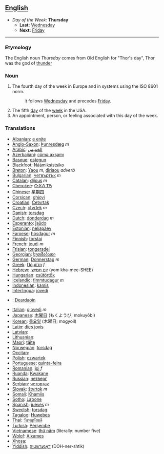 == [[English]] ==
*''Day of the Week:'' '''Thursday'''
**'''Last:''' [[Wednesday]]
**'''Next:''' [[Friday]]
----

=== Etymology ===
The English noun ''Thursday'' comes from Old English for "Thor's day", Thor was the god of [[thunder]]
===Noun===

#The fourth day of the week in Europe and in systems using the ISO 8601 norm.
#:It follows [[Wednesday]] and precedes [[Friday]].
#The fifth [[day]] of the [[week]] in the USA.
#An appointment, person, or feeling associated with this day of the week.

===Translations===
*[[Albanian]]: [[e enjte]]
*[[Anglo-Saxon]]: [[Þunresdæg]] ''m''
*[[Arabic]]: [[الخميس]]
*[[Azerbaijani]]: [[cümə axşamı]]
*[[Basque]]: [[ostegun]]
*[[Blackfoot]]: [[Náámiksistsiko]]
*[[Breton]]: [[Yaou]] ''m'', [[diriaou]] ''adverb''
*[[Bulgarian]]: [[четвъртък]] ''m''
*[[Catalan]]: [[dijous]] ''m''
*[[Cherokee]]: [[ᏅᎩᏁ ᎢᎦ]]
*[[Chinese]]: [[星期四]]
*[[Corsican]]: [[ghjovi]]
*[[Croatian]]: [[Četvrtak]]
*[[Czech]]: [[čtvrtek]] ''m''
*[[Danish]]: [[torsdag]]
*[[Dutch]]: [[donderdag]] ''m''
*[[Esperanto]]: [[ĵaŭdo]]
*[[Estonian]]: [[neljapäev]]
*[[Faroese]]: [[hósdagur]] ''m''
*[[Finnish]]: [[torstai]]
*[[French]]: [[jeudi]] ''m''
*[[Frisian]]: [[tongersdei]]
*[[Georgian]]: [[ხუთშაბათი]]
*[[German]]: [[Donnerstag]] ''m''
*[[Greek]]: [[Πέμπτη]] ''f''
*[[Hebrew]]: [[יום חמישי]] (yom kha-mee-SHEE)
*[[Hungarian]]: [[csütörtök]]
*[[Icelandic]]: [[fimmtudagur]] ''m''
*[[Indonesian]]: [[kamis]]
*[[Interlingua]]: [[jovedi]]
*{{ga}}: [[Deardaoin]]
*[[Italian]]: [[giovedì]] ''m''
*[[Japanese]]: [[木曜日]] (もくようび, mokuyōbi)
*[[Korean]]: [[목요일]] (木曜日; mogyoil)
*[[Latin]]: [[dies jovis]]
*[[Latvian]]: [[]]
*[[Lithuanian]]: [[]]
*[[Maori]]: [[täite]]
*[[Norwegian]]: [[torsdag]]
*[[Occitan]]: [[]]
*[[Polish]]: [[czwartek]]
*[[Portuguese]]: [[quinta-feira]]
*[[Romanian]]: [[joi]] ''f''
*[[Ruanda]]: [[Kwakane]]
*[[Russian]]: [[четверг]]
*[[Serbian]]: [[четвртак]]
*[[Slovak]]: [[štvrtok]] ''m''
*[[Somali]]: [[Khamiis]]
*[[Sotho]]: [[Labone]]
*[[Spanish]]: [[jueves]] ''m''
*[[Swedish]]: [[torsdag]]
*[[Tagalog]]: [[Huwebes]]
*[[Thai]]: [[วันพฤหัสบดี]]
*[[Turkish]]: [[Perşembe]]
*[[Vietnamese]]: [[thứ năm]] (literally: number five)
*[[Wolof]]: [[Alxames]]
*[[Xhosa]]: [[]]
*[[Yiddish]]: [[דאָנערשטיק]] (DOH-ner-shtik)